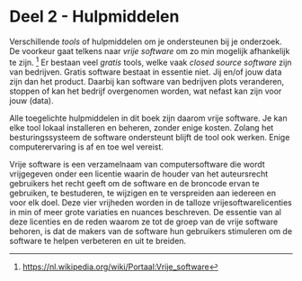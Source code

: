 # Deel 2 - Hulpmiddelen

Verschillende *tools* of hulpmiddelen om je ondersteunen bij je onderzoek. 
De voorkeur gaat telkens naar *vrije software* om zo min mogelijk afhankelijk te zijn. [^1]
Er bestaan veel *gratis* tools, welke vaak *closed source software* zijn van bedrijven. 
Gratis software bestaat in essentie niet. 
Jij en/of jouw data zijn dan het product. 
Daarbij kan software van bedrijven plots veranderen, stoppen of kan het bedrijf overgenomen worden, wat nefast kan zijn voor jouw (data).

Alle toegelichte hulpmiddelen in dit boek zijn daarom vrije software. 
Je kan elke tool lokaal installeren en beheren, zonder enige kosten. 
Zolang het besturingssysteem de software ondersteunt blijft de tool ook werken.
Enige computerervaring is af en toe wel vereist. 

:::{.callout-tip title="Vrije software"}
Vrije software is een verzamelnaam van computersoftware die wordt vrijgegeven onder een licentie waarin de houder van het auteursrecht gebruikers het recht geeft om de software en de broncode ervan te gebruiken, te bestuderen, te wijzigen en te verspreiden aan iedereen en voor elk doel.
Deze vier vrijheden worden in de talloze vrijesoftwarelicenties in min of meer grote variaties en nuances beschreven. De essentie van al deze licenties en de reden waarom ze tot de groep van de vrije software behoren, is dat de makers van de software hun gebruikers stimuleren om de software te helpen verbeteren en uit te breiden. 
:::

[^1]: <https://nl.wikipedia.org/wiki/Portaal:Vrije_software>
